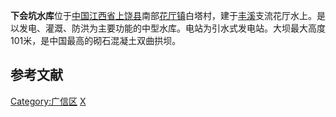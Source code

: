 {{Infobox Reservoir
|name                     = 下会坑水库
|nickname                 = 
|image                    = 
|image_caption            = 
|map                      = 
|map_caption              = 
|code                     = BF3FFF001C
|class                    = 中型[[水库|水库]]
|location_of_reservoir    = [[江西省|江西省]][[上饶市|上饶市]][[上饶县|上饶县]]
|location_of_dam          = [[上饶县|上饶县]][[花厅镇|花厅镇]]白塔村
|inflow                   = 
|outflow                  = 花厅水
|catchment_area           = 
|reservoir_area           = 
|mean_depth               = 
|maximum_depth            = 
|flood_level              = 
|normal_water_level       = 422
|dead_water_level         = 
|water_quality            = 
|island                   = 
|maximum_storage_capacity = 
|normal_storage_capacity  = 3529万
|dead_storage_capacity    = 
|type_of_dam              = 双心双曲混凝土砌石拱坝
|elevation_of_dam         = 
|height_of_dam            = 101
|length_of_dam            = 264.6
|width_of_dam             = 5
|installed_capacity       = 2×8000KW
|start                    = 1998年
|complete                 = 2000年
|cost                     = 9860万元
|emigrate                 = 
|latd              = 28
|latm              = 12
|lats              = 21.84
|latNS             = N
|longd             = 118
|longm             = 10
|longs             = 13.17
|longEW            = E
|website           = 
|footnotes         = 资料主要来源：<ref>[http://www.chinawater.net.cn/iwhr/gzjb/GZJB5.html#%E4%B8%8B%E4%BC%9A%E5%9D%91%E6%B0%B4%E5%BA%93%E9%98%B2%E6%B8%97%E9%9D%A2%E6%9D%BF%E4%BF%AE%E8%A1%A5%E5%B7%A5%E7%A8%8B] {{webarchive|url=https://web.archive.org/web/20081120204415/http://www.chinawater.net.cn/iwhr/GZJB/GZJB5.html |date=2008-11-20 }}</ref>
}}
'''下会坑水库'''位于[[中国|中国]][[江西省|江西省]][[上饶县|上饶县]]南部[[花厅镇|花厅镇]]白塔村，建于[[丰溪|丰溪]]支流花厅水上。是以发电、灌溉、防洪为主要功能的中型水库。电站为引水式发电站。大坝最大高度101米，是中国最高的砌石混凝土双曲拱坝。

==参考文献==
<div class="references-small">
<references />
</div>

[[Category:广信区|Category:广信区]]
[[Category:上饶水库|X]]